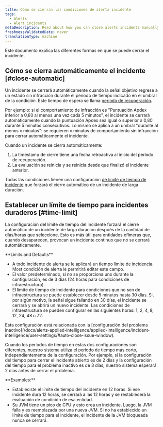 ```yaml
---
title: Cómo se cierran las condiciones de alerta incidente
tags:
  - Alerts
  - Alert incidents
metaDescription: Read about how you can close alerts incidents manually and automatically.
freshnessValidatedDate: never
translationType: machine
---
```


Este documento explica las diferentes formas en que se puede cerrar el incidente.

## Cómo se cierra automáticamente el incidente [#close-automatic]

Un incidente se cerrará automáticamente cuando la señal objetivo regrese a un estado sin infracción durante el período de tiempo indicado en el umbral de la condición. Este tiempo de espera se llama [período de recuperación](/docs/using-new-relic/welcome-new-relic/get-started/glossary#recovery-period).

Por ejemplo: si el comportamiento de infracción es "Puntuación Apdex inferior a 0,80 al menos una vez cada 5 minutos", el incidente se cerrará automáticamente cuando la puntuación Apdex sea igual o superior a 0,80 durante 5 minutos consecutivos. Lo mismo se aplica a un umbral "durante al menos x minutos": se requieren x minutos de comportamiento sin infracción para cerrar automáticamente el incidente.

Cuando un incidente se cierra automáticamente:

1. La timestamp de cierre tiene una fecha retroactiva al inicio del período de recuperación.
2. La evaluación se reinicia y se reinicia desde que finalizó el incidente anterior.

Todas las condiciones tienen una configuración [de límite de tiempo de incidente](#time-limit) que forzará el cierre automático de un incidente de larga duración.

## Establecer un límite de tiempo para incidentes duraderos [#time-limit]

La configuración del límite de tiempo del incidente forzará el cierre automático de un incidente de larga duración después de la cantidad de días/horas que seleccione. Esto es más útil para entidades efímeras que, cuando desaparecen, provocan un incidente continuo que no se cerrará automáticamente.

<DoNotTranslate>
  **Limits and Defaults**
</DoNotTranslate>

* A todo incidente de alerta se le aplicará un tiempo límite de incidencia. Most condición de alerta le permitirá editar este campo.
* El valor predeterminado, si no se proporciona uno durante la configuración, es de 3 días (24 horas para condiciones de infraestructura).
* El límite de tiempo de incidente para condiciones que no son de infraestructura se puede establecer desde 5 minutos hasta 30 días. Si, por algún motivo, la señal sigue fallando en 30 días, el incidente se cerrará y se abrirá un nuevo incidente. Las condiciones de infraestructura se pueden configurar en las siguientes horas: 1, 2, 4, 8, 12, 24, 48 o 72.

<Callout variant="tip">
  Esta configuración está relacionada con la [configuración del problema inactivo](/docs/alerts-applied-intelligence/applied-intelligence/incident-intelligence/user-settings/#auto-close-issue-window).

  Cuando los períodos de tiempo en estas dos configuraciones son diferentes, nuestro sistema utiliza el período de tiempo más corto, independientemente de la configuración. Por ejemplo, si la configuración del tiempo para cerrar el incidente abierto es de 2 días y la configuración del tiempo para el problema inactivo es de 3 días, nuestro sistema esperará 2 días antes de cerrar el problema.
</Callout>

<DoNotTranslate>
  **Examples:**
</DoNotTranslate>

* Estableciste el límite de tiempo del incidente en 12 horas. Si ese incidente dura 12 horas, se cerrará a las 12 horas y se restablecerá la evaluación de condición de esa entidad.
* Su JVM tiene un pico de CPU y esto crea un incidente. Luego, la JVM falla y es reemplazada por una nueva JVM. Si no ha establecido un límite de tiempo para el incidente, el incidente de la JVM bloqueada nunca se cerrará.